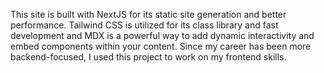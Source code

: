 This site is built with NextJS for its static site generation and better performance.
Tailwind CSS is utilized for its class library and fast development and MDX is a powerful
way to add dynamic interactivity and embed components within your content. Since my career
has been more backend-focused, I used this project to work on my frontend skills.
